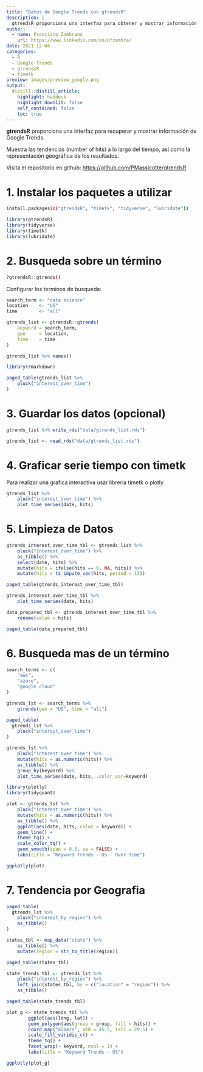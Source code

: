 ```yaml
---
title: "Datos de Google Trends con gtrendsR"
description: |
  gtrendsR proporciona una interfaz para obtener y mostrar información de Google Trends.
author:
  - name: Francisco Zambrano
    url: https://www.linkedin.com/in/pfzambra/
date: 2021-12-04
categories:
  - R
  - Google-Trends
  - gtrendsR
  - timetk
preview: images/preview_google.png
output: 
  distill::distill_article:
    highlight: haddock
    highlight_downlit: false
    self_contained: false
    toc: true
---
```


**gtrendsR** proporciona una interfaz para recuperar y mostrar información de Google Trends.

Muestra las tendencias (number of hits) a lo largo del tiempo, así como la representación geográfica de los resultados.

Visita el repositorio en github: <https://github.com/PMassicotte/gtrendsR>

1. Instalar los paquetes a utilizar
=============================================

```bash
install.packages(c("gtrendsR", "timetk", "tidyverse", "lubridate"))
```

```r
library(gtrendsR)
library(tidyverse)
library(timetk)
library(lubridate)
```

2. Busqueda sobre un término
====================================

```bash
?gtrendsR::gtrends()
```

Configurar los terminos de busqueda:

```r
search_term <- "data science"
location    <- "US"
time        <- "all"
```

```r
gtrends_list <- gtrendsR::gtrends(
    keyword = search_term, 
    geo     = location, 
    time    = time
)
```

```r
gtrends_list %>% names()
```

```r
library(rmarkdown)

paged_table(gtrends_list %>%
    pluck("interest_over_time")
)
```


3. Guardar los datos (opcional)
==============================================

```r
gtrends_list %>% write_rds("data/gtrends_list.rds")
```

```r
gtrends_list <- read_rds("data/gtrends_list.rds")
```


4. Graficar serie tiempo con timetk
=============================================

Para realizar una grafica interactiva usar libreria timetk o plotly.

```r
gtrends_list %>%
    pluck("interest_over_time") %>%
    plot_time_series(date, hits)
```


5. Limpieza de Datos
=======================================

```r
gtrends_interest_over_time_tbl <- gtrends_list %>%
    pluck("interest_over_time") %>%
    as_tibble() %>%
    select(date, hits) %>%
    mutate(hits = ifelse(hits == 0, NA, hits)) %>%
    mutate(hits = ts_impute_vec(hits, period = 12))

paged_table(gtrends_interest_over_time_tbl)
```

```r
gtrends_interest_over_time_tbl %>%
    plot_time_series(date, hits)
```

```r
data_prepared_tbl <- gtrends_interest_over_time_tbl %>%
    rename(value = hits)

paged_table(data_prepared_tbl)
```



6. Busqueda mas de un término
===============================================

```r
search_terms <- c(
    "aws",
    "azure",
    "google cloud"
)
```

```r
gtrends_lst <- search_terms %>%
    gtrends(geo = "US", time = "all")
```

```r
paged_table(
  gtrends_lst %>% 
    pluck("interest_over_time")
)
```

```r
gtrends_lst %>%
    pluck("interest_over_time") %>%
    mutate(hits = as.numeric(hits)) %>%
    as_tibble() %>%
    group_by(keyword) %>% 
    plot_time_series(date, hits, .color_var=keyword)
```

```r
library(plotly)
library(tidyquant)

plot <- gtrends_lst %>% 
    pluck("interest_over_time") %>% 
    mutate(hits = as.numeric(hits)) %>%
    as_tibble() %>%
    ggplot(aes(date, hits, color = keyword)) +
    geom_line() +
    theme_tq() +
    scale_color_tq() +
    geom_smooth(span = 0.3, se = FALSE) +
    labs(title = "Keyword Trends - US - Over Time")

ggplotly(plot)
```


7. Tendencia por Geografia
===============================================

```r
paged_table(
  gtrends_lst %>% 
    pluck("interest_by_region") %>%
    as_tibble()
)
```


```r
states_tbl <- map_data("state") %>%
    as_tibble() %>%
    mutate(region = str_to_title(region))

paged_table(states_tbl)
```


```r
state_trends_tbl <- gtrends_lst %>%
    pluck("interest_by_region") %>%
    left_join(states_tbl, by = c("location" = "region")) %>%
    as_tibble()

paged_table(state_trends_tbl)
```


```r
plot_g <- state_trends_tbl %>%
        ggplot(aes(long, lat)) +
        geom_polygon(aes(group = group, fill = hits)) +
        coord_map("albers", at0 = 45.5, lat1 = 29.5) +
        scale_fill_viridis_c() +
        theme_tq() +
        facet_wrap(~ keyword, ncol = 1) +
        labs(title = "Keyword Trends - US")

ggplotly(plot_g)
```



